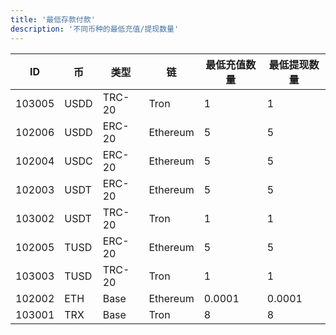 ```yaml
---
title: '最低存款付款'
description: '不同币种的最低充值/提现数量'
---
```



| ID     | 币    | 类型     | 链        | 最低充值数量               | 最低提现数量                                    |
|--------|------|--------|----------|-------------------|--------------------------------------------|
| 103005 | USDD | TRC-20 | Tron     | 1 | 1       |
| 102006 | USDD | ERC-20 | Ethereum | 5| 5|
| 102004 | USDC | ERC-20 | Ethereum | 5         | 5 |
| 102003 | USDT | ERC-20 | Ethereum | 5       | 5 |
| 103002 | USDT | TRC-20 | Tron     | 1       | 1       |
| 102005 | TUSD | ERC-20 | Ethereum | 5          | 5 |
| 103003 | TUSD | TRC-20 | Tron     | 1          | 1      |
| 102002 | ETH  | Base   | Ethereum | 0.0001        | 0.0001                                         |
| 103001 | TRX  | Base   | Tron     | 8             | 8                                        |
